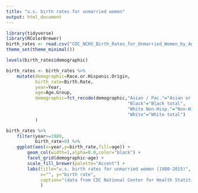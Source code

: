 ```yaml
---
title: "u.s. birth rates for unmarried women"
output: html_document
---
```


```r
library(tidyverse)
library(RColorBrewer)
birth_rates <- read.csv("CDC_NCHS_Birth_Rates_for_Unmarried_Women_by_Age__Race__and_Hispanic_Origin__United_States.csv")
theme_set(theme_minimal())
```


```r
levels(birth_rates$demographic)

birth_rates <- birth_rates %>% 
    mutate(demographic=Race.or.Hispanic.Origin,
           birth_rate=Birth.Rate,
           year=Year,
           age=Age.Group,
           demographic=fct_recode(demographic,"Asian / Pac."="Asian or Pacific Islander total",
                                              "Black"="Black total",
                                              "White Non-Hisp."="Non-Hispanic white",
                                              "White"="White total")
           )
```


```r
birth_rates %>% 
    filter(year>=1980,
           birth_rate>0) %>% 
    ggplot(aes(x=year,y=birth_rate,fill=age)) +
        geom_col(width=1,alpha=0.8,color="black") +
        facet_grid(demographic~age) +
        scale_fill_brewer(palette="Accent") +
        labs(title="u.s. birth rates for unmarried women (1980-2015)",
             x="", y="birth rate",
             caption="(data from CDC National Center for Health Statitics)"
             )
```